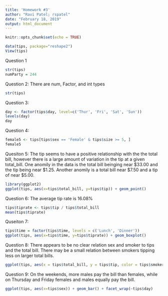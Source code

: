 ```yaml
---
title: 'Homework #3'
author: "Ravi Patel; rspatel"
date: "February 18, 2019"
output: html_document
---
```


```r
knitr::opts_chunk$set(echo = TRUE)
```

```r
data(tips, package="reshape2")
View(tips)
```

Question 1
```r
str(tips)
numParty = 244
```

Question 2:
There are num, Factor, and int types
```r
str(tips)
```

Question 3:
```r
day <- factor(tips$day, level=c('Thur', 'Fri', 'Sat', 'Sun'))
levels(day)
day
```

Question 4:
```r
female5 <- tips[tips$sex == 'Female' & tips$size >= 5, ]
female5
```

Quesiton 5:
The tip seems to have a positive relationship with the the total bill, however there is a large amount of variation in the tip at a given total_bill. One anomily in the data is the total bill beinging near \$33.00 and the tip being near \$1.25. Another anomily is a total bill near \$7.50 and a tip of near \$5.00.
```r
library(ggplot2)
ggplot(tips, aes(x=tips$total_bill, y=tips$tip)) + geom_point()
```

Question 6:
The average tip rate is 16.08%
```r
tips$tiprate <- tips$tip / tips$total_bill
mean(tips$tiprate)
```

Quseiton 7:
```r
tips$time = factor(tips$time, levels = c('Lunch', 'Dinner'))
ggplot(tips, aes(x=tips$time, y=tips$tiprate)) + geom_boxplot()
```

Question 8:
There appears to be no clear relation sex and smoker to tips and the total bill. There may be a small relation between smokers tipping less on larger total bills.
```r
ggplot(tips, aes(x = tips$total_bill, y = tips$tip, color = tips$smoker, shape = tips$sex)) + geom_point()
```

Question 9:
On the weekends, more males pay the bill than females, while on Thursday and Friday females and males equally pay the bill. 
```r
ggplot(tips, aes(x=tips$sex)) + geom_bar() + facet_wrap(~tips$day)
```


